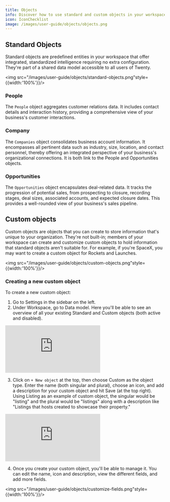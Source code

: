 ```yaml
---
title: Objects
info: Discover how to use standard and custom objects in your workspace.
icon: IconChecklist
image: /images/user-guide/objects/objects.png
---
```


## Standard Objects

Standard objects are predefined entities in your workspace that offer integrated, standardized intelligence requiring no extra configuration. They're part of a shared data model accessible to all users of Twenty.

<img src="/images/user-guide/objects/standard-objects.png"style={{width:'100%'}}/>

### People

The `People` object aggregates customer relations data. It includes contact details and interaction history, providing a comprehensive view of your business's customer interactions.

### Company

The `Companies` object consolidates business account information. It encompasses all pertinent data such as industry, size, location, and contact personnel, thereby offering an integrated perspective of your business's organizational connections. It is both link to the People and Opportunities objects.

### Opportunities

The `Opportunities` object encapsulates deal-related data. It tracks the progression of potential sales, from prospecting to closure, recording stages, deal sizes, associated accounts, and expected closure dates. This provides a well-rounded view of your business's sales pipeline. 

## Custom objects

Custom objects are objects that you can create to store information that's unique to your organization. They're not built-in; members of your workspace can create and customize custom objects to hold information that standard objects aren't suitable for. For example, if you're SpaceX, you may want to create a custom object for Rockets and Launches.

<img src="/images/user-guide/objects/custom-objects.png"style={{width:'100%'}}/>

### Creating a new custom object 

To create a new custom object:

1. Go to Settings in the sidebar on the left.
2. Under Workspace, go to Data model. Here you'll be able to see an overview of all your existing Standard and Custom objects (both active and disabled).


<div style={{padding:'71.24% 0 0 0', position:'relative', margin: '32px 0px 0px'}}>
  <iframe 
    src="https://player.vimeo.com/video/926288174?autoplay=1&loop=1&autopause=0&background=1&amp;app_id=58479" 
    frameborder="0" 
    allow="autoplay; fullscreen; picture-in-picture; clipboard-write" 
    style={{
      position:'absolute',
      top:0,
      left:0,
      width:'100%',
      height:'100%',
      borderRadius: '16px', 
      border:'2px solid black'
    }}
    title="Export data"
  ></iframe>
</div>
<script src="https://player.vimeo.com/api/player.js"></script>

3. Click on `+ New object` at the top, then choose Custom as the object type. Enter the name (both singular and plural), choose an icon, and add a description for your custom object and hit Save (at the top right). Using Listing as an example of custom object, the singular would be "listing" and the plural would be "listings" along with a description like "Listings that hosts created to showcase their property."

<div style={{padding:'71.24% 0 0 0', position:'relative', margin: '32px 0px 0px'}}>
  <iframe 
    src="https://player.vimeo.com/video/926293493?autoplay=1&loop=1&autopause=0&background=1&amp;app_id=58479" 
    frameborder="0" 
    allow="autoplay; fullscreen; picture-in-picture; clipboard-write" 
    style={{
      position:'absolute',
      top:0,
      left:0,
      width:'100%',
      height:'100%',
      borderRadius: '16px', 
      border:'2px solid black'
    }}
    title="Export data"
  ></iframe>
</div>
<script src="https://player.vimeo.com/api/player.js"></script>

4. Once you create your custom object, you'll be able to manage it. You can edit the name, icon and description, view the different fields, and add more fields.

<img src="/images/user-guide/objects/customize-fields.png"style={{width:'100%'}}/>

<ArticleEditContent articleTitle="objects.mdx"></ArticleEditContent>